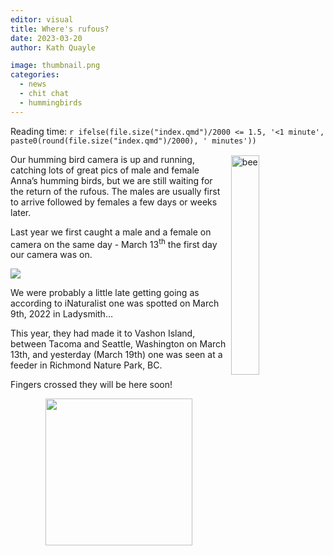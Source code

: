 ```yaml
---
editor: visual
title: Where's rufous?
date: 2023-03-20
author: Kath Quayle

image: thumbnail.png
categories:
  - news
  - chit chat
  - hummingbirds
---
```


Reading time: `r ifelse(file.size("index.qmd")/2000 <= 1.5, '<1 minute', paste0(round(file.size("index.qmd")/2000), ' minutes'))`


<img src="images/paste-F2E14578.png" alt="bee" class="image" style="width: 30%; float:right; margin-top:0.2em; margin-left:6px;">  


Our humming bird camera is up and running, catching lots of great pics of male and female Anna's humming birds, but we are still waiting for the return of the rufous. The males are usually first to arrive followed by females a few days or weeks later.

Last year we first caught a male and a female on camera on the same day - March 13^th^ the first day our camera was on.

![](images/paste-D8CAF36B.png)

We were probably a little late getting going as according to iNaturalist one was spotted on March 9th, 2022 in Ladysmith...

This year, they had made it to Vashon Island, between Tacoma and Seattle, Washington on March 13th, and yesterday (March 19th) one was seen at a feeder in Richmond Nature Park, BC.

Fingers crossed they will be here soon!

<center>

![](images/paste-03A8F50B.png){width="235"}

</center>

